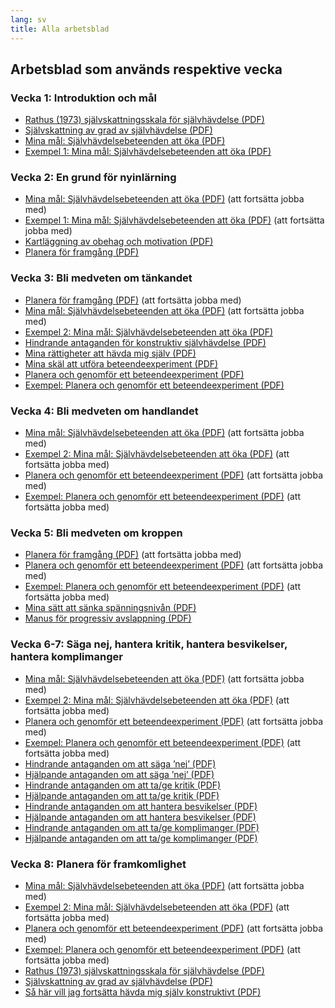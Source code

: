 ```yaml
---
lang: sv
title: Alla arbetsblad
---
```


## Arbetsblad som används respektive vecka

### Vecka 1: Introduktion och mål

  - [Rathus (1973) självskattningsskala för självhävdelse (PDF)](forms/100respekt-Rathus-svenska.pdf){.bi-filetype-pdf}
  - [Självskattning av grad av självhävdelse (PDF)](forms/100respekt-skattning-situation-relation.pdf){.bi-filetype-pdf}
  - [Mina mål: Självhävdelsebeteenden att öka (PDF)](forms/100respekt-SMARTa-mal.pdf){.bi-filetype-pdf}
  - [Exempel 1: Mina mål: Självhävdelsebeteenden att öka (PDF)](forms/100respekt-exempel-1-SMARTa-mal.pdf){.bi-filetype-pdf}

### Vecka 2: En grund för nyinlärning

  - [Mina mål: Självhävdelsebeteenden att öka (PDF)](forms/100respekt-SMARTa-mal.pdf){.bi-filetype-pdf} (att fortsätta jobba med)
  - [Exempel 1: Mina mål: Självhävdelsebeteenden att öka (PDF)](forms/100respekt-exempel-1-SMARTa-mal.pdf){.bi-filetype-pdf} (att fortsätta jobba med)
  - [Kartläggning av obehag och motivation (PDF)](forms/100respekt-obehag-motivation-reflektion.pdf){.bi-filetype-pdf}
  - [Planera för framgång (PDF)](forms/100respekt-planera-traning.pdf){.bi-filetype-pdf}

### Vecka 3: Bli medveten om tänkandet

  - [Planera för framgång (PDF)](forms/100respekt-planera-traning.pdf){.bi-filetype-pdf} (att fortsätta jobba med)
  - [Mina mål: Självhävdelsebeteenden att öka (PDF)](forms/100respekt-SMARTa-mal.pdf){.bi-filetype-pdf} (att fortsätta jobba med)
  - [Exempel 2: Mina mål: Självhävdelsebeteenden att öka (PDF)](forms/100respekt-exempel-2-SMARTa-mal.pdf){.bi-filetype-pdf} 
  - [Hindrande antaganden för konstruktiv självhävdelse (PDF)](forms/100respekt-hindrande-antaganden-sjalvhavdelse.pdf){.bi-filetype-pdf}
  - [Mina rättigheter att hävda mig själv (PDF)](forms/100respekt-mina-rattigheter.pdf){.bi-filetype-pdf}
  - [Mina skäl att utföra beteendeexperiment (PDF)](forms/100respekt-mina-skal-beteendeexperiment.pdf){.bi-filetype-pdf}
  - [Planera och genomför ett beteendeexperiment (PDF)](forms/100respekt-beteendeexperiment.pdf){.bi-filetype-pdf}
  - [Exempel: Planera och genomför ett beteendeexperiment (PDF)](forms/100respekt-exempel-beteendeexperiment.pdf){.bi-filetype-pdf}

### Vecka 4: Bli medveten om handlandet

  - [Mina mål: Självhävdelsebeteenden att öka (PDF)](forms/100respekt-SMARTa-mal.pdf){.bi-filetype-pdf} (att fortsätta jobba med)
  - [Exempel 2: Mina mål: Självhävdelsebeteenden att öka (PDF)](forms/100respekt-exempel-2-SMARTa-mal.pdf){.bi-filetype-pdf} (att fortsätta jobba med)
  - [Planera och genomför ett beteendeexperiment (PDF)](forms/100respekt-beteendeexperiment.pdf){.bi-filetype-pdf} (att fortsätta jobba med)
  - [Exempel: Planera och genomför ett beteendeexperiment (PDF)](forms/100respekt-exempel-beteendeexperiment.pdf){.bi-filetype-pdf} (att fortsätta jobba med)

### Vecka 5: Bli medveten om kroppen

  - [Planera för framgång (PDF)](forms/100respekt-planera-traning.pdf){.bi-filetype-pdf} (att fortsätta jobba med)
  - [Planera och genomför ett beteendeexperiment (PDF)](forms/100respekt-beteendeexperiment.pdf){.bi-filetype-pdf} (att fortsätta jobba med)
  - [Exempel: Planera och genomför ett beteendeexperiment (PDF)](forms/100respekt-exempel-beteendeexperiment.pdf){.bi-filetype-pdf} (att fortsätta jobba med)
  - [Mina sätt att sänka spänningsnivån (PDF)](forms/100respekt-avslappningstekniker.pdf){.bi-filetype-pdf}
  - [Manus för progressiv avslappning (PDF)](forms/100respekt-manus-progressiv-avslappning.pdf){.bi-filetype-pdf}

### Vecka 6-7: Säga nej, hantera kritik, hantera besvikelser, hantera komplimanger

  - [Mina mål: Självhävdelsebeteenden att öka (PDF)](forms/100respekt-SMARTa-mal.pdf){.bi-filetype-pdf} (att fortsätta jobba med)
  - [Exempel 2: Mina mål: Självhävdelsebeteenden att öka (PDF)](forms/100respekt-exempel-2-SMARTa-mal.pdf){.bi-filetype-pdf} (att fortsätta jobba med)
  - [Planera och genomför ett beteendeexperiment (PDF)](forms/100respekt-beteendeexperiment.pdf){.bi-filetype-pdf} (att fortsätta jobba med)
  - [Exempel: Planera och genomför ett beteendeexperiment (PDF)](forms/100respekt-exempel-beteendeexperiment.pdf){.bi-filetype-pdf} (att fortsätta jobba med)
  - [Hindrande antaganden om att säga ’nej’ (PDF)](forms/100respekt-hindrande-antaganden-saga-nej.pdf){.bi-filetype-pdf}
  - [Hjälpande antaganden om att säga ’nej’ (PDF)](forms/100respekt-hjalpande-antaganden-saga-nej.pdf){.bi-filetype-pdf}
  - [Hindrande antaganden om att ta/ge kritik (PDF)](forms/100respekt-hindrande-antaganden-hantera-kritik.pdf){.bi-filetype-pdf}
  - [Hjälpande antaganden om att ta/ge kritik (PDF)](forms/100respekt-hjalpande-antaganden-hantera-kritik.pdf){.bi-filetype-pdf}
  - [Hindrande antaganden om att hantera besvikelser (PDF)](forms/100respekt-hindrande-antaganden-hantera-besvikelser.pdf){.bi-filetype-pdf}
  - [Hjälpande antaganden om att hantera besvikelser (PDF)](forms/100respekt-hjalpande-antaganden-hantera-besvikelser.pdf){.bi-filetype-pdf}
  - [Hindrande antaganden om att ta/ge komplimanger (PDF)](forms/100respekt-hindrande-antaganden-hantera-komplimanger.pdf){.bi-filetype-pdf}
  - [Hjälpande antaganden om att ta/ge komplimanger (PDF)](forms/100respekt-hjalpande-antaganden-hantera-komplimanger.pdf){.bi-filetype-pdf}

### Vecka 8: Planera för framkomlighet

  - [Mina mål: Självhävdelsebeteenden att öka (PDF)](forms/100respekt-SMARTa-mal.pdf){.bi-filetype-pdf} (att fortsätta jobba med)
  - [Exempel 2: Mina mål: Självhävdelsebeteenden att öka (PDF)](forms/100respekt-exempel-2-SMARTa-mal.pdf){.bi-filetype-pdf} (att fortsätta jobba med)
  - [Planera och genomför ett beteendeexperiment (PDF)](forms/100respekt-beteendeexperiment.pdf){.bi-filetype-pdf} (att fortsätta jobba med)
  - [Exempel: Planera och genomför ett beteendeexperiment (PDF)](forms/100respekt-exempel-beteendeexperiment.pdf){.bi-filetype-pdf} (att fortsätta jobba med)
  - [Rathus (1973) självskattningsskala för självhävdelse (PDF)](forms/100respekt-Rathus-svenska.pdf){.bi-filetype-pdf}
  - [Självskattning av grad av självhävdelse (PDF)](forms/100respekt-skattning-situation-relation.pdf){.bi-filetype-pdf}
  - [Så här vill jag fortsätta hävda mig själv konstruktivt (PDF)](forms/100respekt-vidmakthallande-reflektion.pdf){.bi-filetype-pdf}
